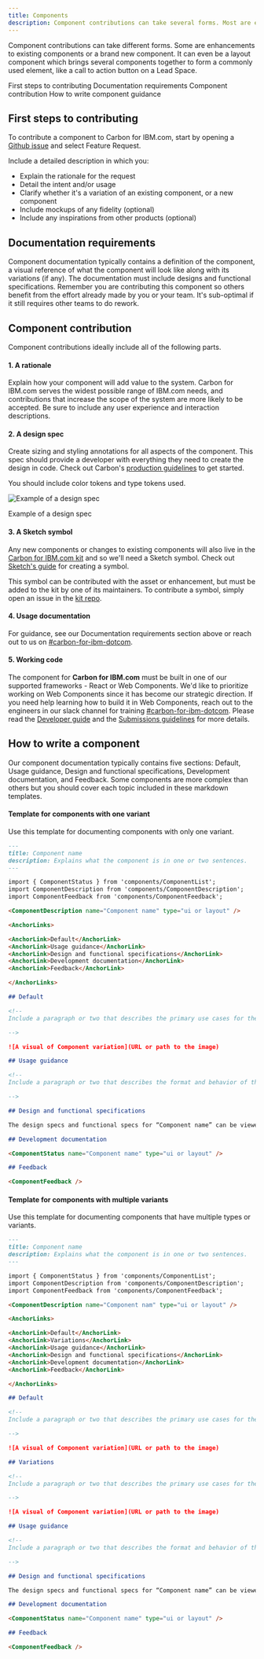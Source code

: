 ```yaml
---
title: Components
description: Component contributions can take several forms. Most are either component enhancements or brand new assets.
---
```



<PageDescription>


Component contributions can take different forms. Some are enhancements to existing components
or a brand new component. It can even be a layout component which brings several components together to form a commonly used element, like a call to action button on a Lead Space. 


</PageDescription>


<AnchorLinks>
<AnchorLink>First steps to contributing</AnchorLink>
<AnchorLink>Documentation requirements</AnchorLink>
<AnchorLink>Component contribution</AnchorLink>
<AnchorLink>How to write component guidance</AnchorLink>
</AnchorLinks>


## First steps to contributing


To contribute a component to Carbon for IBM.com, start by opening a <a href="https://github.com/carbon-design-system/carbon-for-ibm-dotcom/issues/new/choose" target="_blank">Github issue</a> and select Feature Request.

Include a detailed description in which you:
- Explain the rationale for the request
- Detail the intent and/or usage
- Clarify whether it's a variation of an existing component, or a new component
- Include mockups of any fidelity (optional)
- Include any inspirations from other products (optional)


## Documentation requirements

Component documentation typically contains a definition of the component, a visual reference of what the component will look like along with its variations (if any).  The documentation must include designs and functional specifications.  Remember you are contributing this component so others benefit from the effort already made by you or your team.  It's sub-optimal if it still requires other teams to do rework.  


## Component contribution

Component contributions ideally include all of the following parts.

#### 1. A rationale

Explain how your component will add value to the system. Carbon for IBM.com serves the
widest possible range of IBM.com needs, and contributions that increase the scope of
the system are more likely to be accepted. Be sure to include any user
experience and interaction descriptions.

#### 2. A design spec

Create sizing and styling annotations for all aspects of the component. This
spec should provide a developer with everything they need to create the design
in code. Check out Carbon's <a href="https://github.com/carbon-design-system/carbon-website/wiki/Production-guidelines#spec-guidelines" target="_blank">production guidelines</a> to get started.

You should include color tokens and type tokens used.

<Row>
<Column colLg={8}>

![Example of a design spec](../../images/contributions/content-switcher-style-1.jpg)

<Caption>Example of a design spec</Caption>

</Column>
</Row>

#### 3. A Sketch symbol

Any new components or changes to existing components will also live in the
[Carbon for IBM.com kit](https://www.ibm.com/standards/web/carbon-for-ibm-dotcom/designing#get-the-kit) and so we'll need a Sketch symbol.
Check out <a href="https://www.sketch.com/docs/symbols/creating-symbols/" target="_blank">Sketch's guide</a> for creating a symbol.

This symbol can be contributed with the asset or enhancement, but must be added
to the kit by one of its maintainers. To contribute a symbol, simply open an
issue in the
[kit repo](https://github.com/carbon-design-system/carbon-for-ibm-dotcom-design-kit/issues/new?assignees=oliviaflory&template=bug-report.md&title=%5BDesign+kit%5D%3A+Brief+description).

#### 4. Usage documentation

For guidance, see our Documentation requirements section above or reach out to us on <a href="https://ibm-studios.slack.com/archives/C2PLX8GQ6" target="_blank">#carbon-for-ibm-dotcom</a>.

#### 5. Working code

The component for **Carbon for IBM.com** must be built in one of our supported frameworks - React or Web Components.  We'd like to prioritize working on Web Components since it has become our strategic direction.  If you need help learning how to build it in Web Components, reach out to the engineers in our slack channel for training <a href="https://ibm-studios.slack.com/archives/C2PLX8GQ6" target="_blank">#carbon-for-ibm-dotcom</a>.  Please read the [Developer guide](https://github.com/carbon-design-system/carbon-for-ibm-dotcom/blob/master/docs/developing.md) and the [Submissions guidelines](https://github.com/carbon-design-system/carbon-for-ibm-dotcom/blob/master/docs/submission-guidelines.md) for more details.

## How to write a component

Our component documentation typically contains five sections: Default, Usage guidance, Design and functional specifications, Development documentation, and Feedback. Some components are more complex than others but you should cover each topic included in these markdown templates.

#### Template for components with one variant
Use this template for documenting components with only one variant. 

```markdown
---
title: Component name
description: Explains what the component is in one or two sentences.
---

import { ComponentStatus } from 'components/ComponentList';
import ComponentDescription from 'components/ComponentDescription';
import ComponentFeedback from 'components/ComponentFeedback';

<ComponentDescription name="Component name" type="ui or layout" />

<AnchorLinks>

<AnchorLink>Default</AnchorLink>
<AnchorLink>Usage guidance</AnchorLink>
<AnchorLink>Design and functional specifications</AnchorLink>
<AnchorLink>Development documentation</AnchorLink>
<AnchorLink>Feedback</AnchorLink>

</AnchorLinks>

## Default

<!--
Include a paragraph or two that describes the primary use cases for the component and details about how it helps the user achieve any tasks.

-->

![A visual of Component variation](URL or path to the image)

## Usage guidance

<!--
Include a paragraph or two that describes the format and behavior of the component.

-->

## Design and functional specifications

The design specs and functional specs for “Component name” can be viewed  <a href="Link to the BOX folder" target="_blank" rel="noreferrer">here</a>.

## Development documentation

<ComponentStatus name="Component name" type="ui or layout" />

## Feedback

<ComponentFeedback />
```

#### Template for components with multiple variants
Use this template for documenting components that have multiple types or
variants.

```markdown
---
title: Component name
description: Explains what the component is in one or two sentences.
---

import { ComponentStatus } from 'components/ComponentList';
import ComponentDescription from 'components/ComponentDescription';
import ComponentFeedback from 'components/ComponentFeedback';

<ComponentDescription name="Component nam" type="ui or layout" />

<AnchorLinks>

<AnchorLink>Default</AnchorLink>
<AnchorLink>Variations</AnchorLink>
<AnchorLink>Usage guidance</AnchorLink>
<AnchorLink>Design and functional specifications</AnchorLink>
<AnchorLink>Development documentation</AnchorLink>
<AnchorLink>Feedback</AnchorLink>

</AnchorLinks>

## Default

<!--
Include a paragraph or two that describes the primary use cases for the component and details about how it helps the user achieve any tasks.

-->

![A visual of Component variation](URL or path to the image)

## Variations

<!--
Include a paragraph or two that describes the primary use cases for the component and details about how it helps the user achieve any tasks.

-->

![A visual of Component variation](URL or path to the image)

## Usage guidance

<!--
Include a paragraph or two that describes the format and behavior of the component.

-->

## Design and functional specifications

The design specs and functional specs for “Component name” can be viewed  <a href="Link to the BOX folder" target="_blank" rel="noreferrer">here</a>.

## Development documentation

<ComponentStatus name="Component name" type="ui or layout" />

## Feedback

<ComponentFeedback />
```
